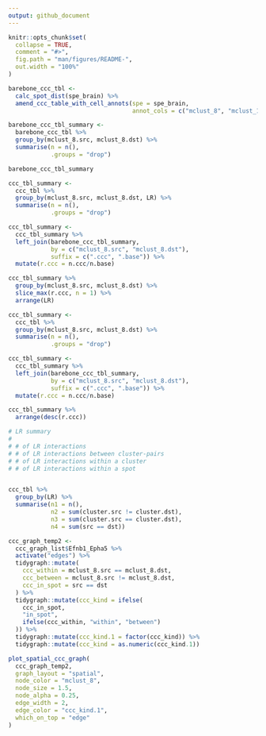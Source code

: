 ```yaml
---
output: github_document
---
```


<!-- README.md is generated from README.Rmd. Please edit that file -->

```r
knitr::opts_chunk$set(
  collapse = TRUE,
  comment = "#>",
  fig.path = "man/figures/README-",
  out.width = "100%"
)
```


```r
barebone_ccc_tbl <- 
  calc_spot_dist(spe_brain) %>%
  amend_ccc_table_with_cell_annots(spe = spe_brain, 
                                   annot_cols = c("mclust_8", "mclust_10"))

barebone_ccc_tbl_summary <-
  barebone_ccc_tbl %>%
  group_by(mclust_8.src, mclust_8.dst) %>%
  summarise(n = n(),
            .groups = "drop")

barebone_ccc_tbl_summary
```


```r
ccc_tbl_summary <-
  ccc_tbl %>%
  group_by(mclust_8.src, mclust_8.dst, LR) %>%
  summarise(n = n(),
            .groups = "drop")

ccc_tbl_summary <-
  ccc_tbl_summary %>%
  left_join(barebone_ccc_tbl_summary, 
            by = c("mclust_8.src", "mclust_8.dst"),
            suffix = c(".ccc", ".base")) %>%
  mutate(r.ccc = n.ccc/n.base)

ccc_tbl_summary %>%
  group_by(mclust_8.src, mclust_8.dst) %>%
  slice_max(r.ccc, n = 1) %>%
  arrange(LR)
```



```r
ccc_tbl_summary <-
  ccc_tbl %>%
  group_by(mclust_8.src, mclust_8.dst) %>%
  summarise(n = n(),
            .groups = "drop")

ccc_tbl_summary <-
  ccc_tbl_summary %>%
  left_join(barebone_ccc_tbl_summary, 
            by = c("mclust_8.src", "mclust_8.dst"),
            suffix = c(".ccc", ".base")) %>%
  mutate(r.ccc = n.ccc/n.base)

ccc_tbl_summary %>%
  arrange(desc(r.ccc))
```


```r
# LR summary
#
# # of LR interactions
# # of LR interactions between cluster-pairs
# # of LR interactions within a cluster
# # of LR interactions within a spot


ccc_tbl %>%
  group_by(LR) %>%
  summarise(n1 = n(),
            n2 = sum(cluster.src != cluster.dst),
            n3 = sum(cluster.src == cluster.dst),
            n4 = sum(src == dst))
```


```r
ccc_graph_temp2 <-
  ccc_graph_list$Efnb1_Epha5 %>%
  activate("edges") %>%
  tidygraph::mutate(
    ccc_within = mclust_8.src == mclust_8.dst,
    ccc_between = mclust_8.src != mclust_8.dst,
    ccc_in_spot = src == dst
  ) %>%
  tidygraph::mutate(ccc_kind = ifelse(
    ccc_in_spot,
    "in_spot",
    ifelse(ccc_within, "within", "between")
  )) %>%
  tidygraph::mutate(ccc_kind.1 = factor(ccc_kind)) %>%
  tidygraph::mutate(ccc_kind = as.numeric(ccc_kind.1))
```


```r
plot_spatial_ccc_graph(
  ccc_graph_temp2,
  graph_layout = "spatial",
  node_color = "mclust_8",
  node_size = 1.5,
  node_alpha = 0.25,
  edge_width = 2,
  edge_color = "ccc_kind.1",
  which_on_top = "edge"
)
```

